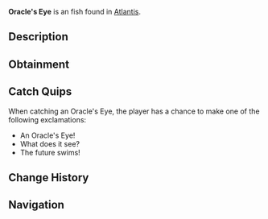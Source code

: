 {{FishInfobox
|image          = Oracle's Eye.png
|rarity         = Unusual
|sea            = First Sea
|location       = [[Atlantis]]
|sublocation    = 
|sources        = Fishing Rod
|radar_location = 
|xp             = 200
|weather        = Foggy
|time           = Night
|season         = Winter
|bait           = Night Shrimp
|base_weight    = 9
|base_value     = 350
|weight_range   = 4.5
|base_chance    = 25
|base_resil     = 40
}}
'''Oracle's Eye''' is an {{Rarity|Unusual}} fish found in [[Atlantis]].

== Description ==
{{Description|These unusual fish have eye-like patterns that seem to shimmer with prophetic visions. Ancient mystics believed they could see glimpses of the future in their scales.|Bestiary Entry}}

== Obtainment ==
{{Description|Ethereal Abyss Pool|Bestiary Hint}}
{{Fish Availability|
Atlantis/Ethereal Abyss
|top_rods      = 
Krampus's Rod\142012\155189.59;
Leviathan's Fang Rod\138426.48\137762.84;
Magma Rod\133326.27\145697.89;
Trident Rod\127948.92\137965.51;
Plastic Rod\123862.6\135318.18;
Fast Rod\96588.87\150430.96;
Fischer's Rod\91835.48\143027.86;
Flimsy Rod\83654.59\134338.7;
Training Rod\57284.42\102911.96;
Buddy Bond Rod\91901.19\128525.21;
Free Spirit Rod\123192.24\132836.45;
Ethereal Prism Rod\112210.41\92135.61;
Astralhook Rod\112078.28\92360.37;
No-Life Rod\109501.26\100716.42;
Seraphic Rod\108983.65\92834.9;
Challenger's Rod\104326.61\92036.02;
Rod Of The Forgotten Fang\102008.82\91496.16;
Blazebringer Rod\96318.81\90556.16;
Rod Of The Depths\91903.53\85616.9;
Zeus Rod\90744.33\85458.74;
Rod Of The Exalted One\89861.43\87544.69;
Verdant Shear Rod\89704.64\85920.3;
Depthseeker Rod\82316.09\79845.09;
Avalanche Rod\74237.47\72315.46;
Volcanic Rod\70709.86\67584.74;
Steady Rod\28884.59\25902.06
|recommended   = Trident Rod
}}

== Catch Quips ==
When catching an Oracle's Eye, the player has a chance to make one of the following exclamations:
* An Oracle's Eye!
* What does it see?
* The future swims!

== Change History ==
{{Change History|{{subst:Current Version}}}}

== Navigation ==
{{Fish Navbox|Atlantis}}